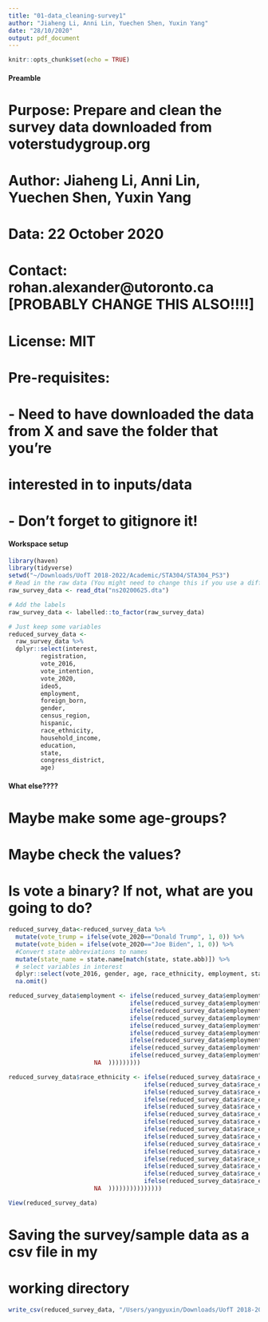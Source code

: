 ```yaml
---
title: "01-data_cleaning-survey1"
author: "Jiaheng Li, Anni Lin, Yuechen Shen, Yuxin Yang"
date: "28/10/2020"
output: pdf_document
---
```


```r
knitr::opts_chunk$set(echo = TRUE)
```

#### Preamble ####
# Purpose: Prepare and clean the survey data downloaded from voterstudygroup.org
# Author: Jiaheng Li, Anni Lin, Yuechen Shen, Yuxin Yang
# Data: 22 October 2020
# Contact: rohan.alexander@utoronto.ca [PROBABLY CHANGE THIS ALSO!!!!]
# License: MIT
# Pre-requisites: 
# - Need to have downloaded the data from X and save the folder that you're 
# interested in to inputs/data 
# - Don't forget to gitignore it!


#### Workspace setup ####
```r
library(haven)
library(tidyverse)
setwd("~/Downloads/UofT 2018-2022/Academic/STA304/STA304_PS3")
# Read in the raw data (You might need to change this if you use a different dataset)
raw_survey_data <- read_dta("ns20200625.dta")

# Add the labels
raw_survey_data <- labelled::to_factor(raw_survey_data)
```

```r
# Just keep some variables
reduced_survey_data <- 
  raw_survey_data %>% 
  dplyr::select(interest,
         registration,
         vote_2016,
         vote_intention,
         vote_2020,
         ideo5,
         employment,
         foreign_born,
         gender,
         census_region,
         hispanic,
         race_ethnicity,
         household_income,
         education,
         state,
         congress_district,
         age)
```

#### What else???? ####
# Maybe make some age-groups?
# Maybe check the values?
# Is vote a binary? If not, what are you going to do?
```r
reduced_survey_data<-reduced_survey_data %>%
  mutate(vote_trump = ifelse(vote_2020=="Donald Trump", 1, 0)) %>%
  mutate(vote_biden = ifelse(vote_2020=="Joe Biden", 1, 0)) %>%
  #Convert state abbreviations to names
  mutate(state_name = state.name[match(state, state.abb)]) %>% 
  # select variables in interest
  dplyr::select(vote_2016, gender, age, race_ethnicity, employment, state_name, vote_trump, vote_biden) %>%
  na.omit()

reduced_survey_data$employment <- ifelse(reduced_survey_data$employment=="Full-time employed", "Employed", 
                                  ifelse(reduced_survey_data$employment=="Homemaker", "Not in labor force", 
                                  ifelse(reduced_survey_data$employment=="Retired", "Not in labor force", 
                                  ifelse(reduced_survey_data$employment=="Unemployed or temporarily on layoff", "Unemployed",
                                  ifelse(reduced_survey_data$employment=="Part-time employed", "Employed",
                                  ifelse(reduced_survey_data$employment=="Permanently disabled", "Not in labor force", 
                                  ifelse(reduced_survey_data$employment=="Student", "Student",
                                  ifelse(reduced_survey_data$employment=="Self-employed", "Employed", 
                                  ifelse(reduced_survey_data$employment=="Other:", "Other",
                        NA  )))))))))

reduced_survey_data$race_ethnicity <- ifelse(reduced_survey_data$race_ethnicity=="Asian (Asian Indian)", "Other Asian or Pacific Islander", 
                                      ifelse(reduced_survey_data$race_ethnicity=="Asian (Chinese)", "East Asian", 
                                      ifelse(reduced_survey_data$race_ethnicity=="Asian (Filipino)", "Other Asian or Pacific Islander", 
                                      ifelse(reduced_survey_data$race_ethnicity=="Asian (Japanese)", "East Asian",
                                      ifelse(reduced_survey_data$race_ethnicity=="Asian (Korean)", "East Asian",
                                      ifelse(reduced_survey_data$race_ethnicity=="Asian (Vietnamese)", "Other Asian or Pacific Islander", 
                                      ifelse(reduced_survey_data$race_ethnicity=="Asian (Other)", "Other Asian or Pacific Islander",
                                      ifelse(reduced_survey_data$race_ethnicity=="Pacific Islander (Native Hawaiian)", "Other Asian or Pacific Islander", 
                                      ifelse(reduced_survey_data$race_ethnicity=="Pacific Islander (Guamanian)", "Other Asian or Pacific Islander", 
                                      ifelse(reduced_survey_data$race_ethnicity=="Pacific Islander (Samoan)", "Other Asian or Pacific Islander", 
                                      ifelse(reduced_survey_data$race_ethnicity=="Pacific Islander (Other)", "Other Asian or Pacific Islander", 
                                      ifelse(reduced_survey_data$race_ethnicity=="Some other race", "Other",
                                      ifelse(reduced_survey_data$race_ethnicity=="White", "White", 
                                      ifelse(reduced_survey_data$race_ethnicity=="Black, or African American", "Black or African American", 
                                      ifelse(reduced_survey_data$race_ethnicity=="American Indian or Alaska Native", "American Indian or Alaska Native", 
                        NA  )))))))))))))))
```

```r
View(reduced_survey_data)
```

# Saving the survey/sample data as a csv file in my
# working directory
```r
write_csv(reduced_survey_data, "/Users/yangyuxin/Downloads/UofT 2018-2022/Academic/STA304/STA304_PS3/survey_data.csv")
```
